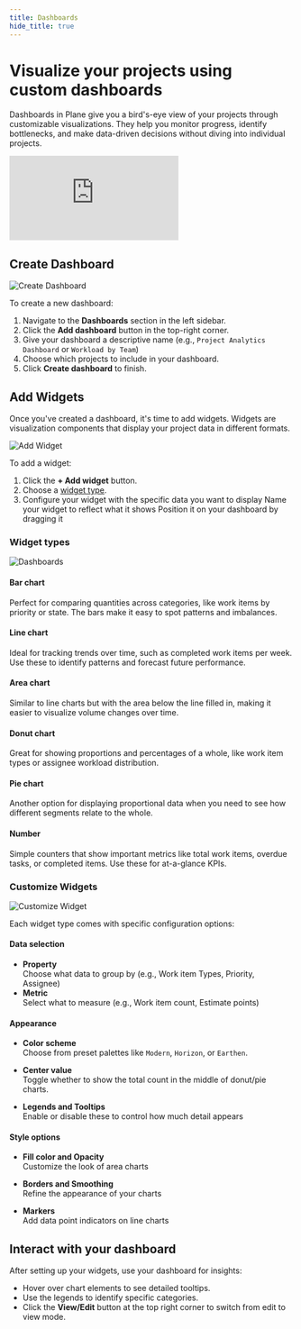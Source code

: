 ```yaml
---
title: Dashboards
hide_title: true
---
```



<div className="tag-wrapper">
 <h1>Visualize your projects using custom dashboards</h1>
 <Tags 
  tags={[ 
    { name: "Pro", additionalClass: "pro" }
  ]} 
 />
<Tags 
  tags={[ 
    { name: "Business", additionalClass: "business" }
  ]} 
 />
</div>

Dashboards in Plane give you a bird's-eye view of your projects through customizable visualizations. They help you monitor progress, identify bottlenecks, and make data-driven decisions without diving into individual projects.

<div style={{ position: "relative", paddingBottom: "calc(56.67989417989418% + 41px)", height: "0", width: "100%" }}>
    <iframe src="https://demo.arcade.software/nWdHtHinGVMWjMmaTMGj?embed&embed_mobile=tab&embed_desktop=inline&show_copy_link=true" frameborder="0" loading="lazy" webkitallowfullscreen mozallowfullscreen allowfullscreen style={{ position: "absolute", top: "0", left: "0", width: "100%", height: "100%", colorScheme: "light"}} title="Set up your workspace">
    </iframe>
</div>

## Create Dashboard

![Create Dashboard](https://media.docs.plane.so/dashboards/create-new-dashboard.webp#center)

To create a new dashboard:

1. Navigate to the **Dashboards** section in the left sidebar.
2. Click the **Add dashboard** button in the top-right corner.
3. Give your dashboard a descriptive name (e.g., `Project Analytics Dashboard` or `Workload by Team`)
4. Choose which projects to include in your dashboard.
5. Click **Create dashboard** to finish.

## Add Widgets
Once you've created a dashboard, it's time to add widgets. Widgets are visualization components that display your project data in different formats.

![Add Widget](https://media.docs.plane.so/dashboards/add-widget.webp#center)

To add a widget:

1. Click the **+ Add widget** button.
2. Choose a [widget type](/dashboards#widget-types).
3. Configure your widget with the specific data you want to display
Name your widget to reflect what it shows
Position it on your dashboard by dragging it

### Widget types

![Dashboards](https://media.docs.plane.so/dashboards/dashboards.webp#center)

#### Bar chart
Perfect for comparing quantities across categories, like work items by priority or state. The bars make it easy to spot patterns and imbalances.

#### Line chart
Ideal for tracking trends over time, such as completed work items per week. Use these to identify patterns and forecast future performance.

#### Area chart
Similar to line charts but with the area below the line filled in, making it easier to visualize volume changes over time.

#### Donut chart
Great for showing proportions and percentages of a whole, like work item types or assignee workload distribution.

#### Pie chart
Another option for displaying proportional data when you need to see how different segments relate to the whole.

#### Number
Simple counters that show important metrics like total work items, overdue tasks, or completed items. Use these for at-a-glance KPIs.


### Customize Widgets
![Customize Widget](https://media.docs.plane.so/dashboards/customize-widget.webp#center)

Each widget type comes with specific configuration options:

#### Data selection

- **Property**  
Choose what data to group by (e.g., Work item Types, Priority, Assignee)
- **Metric**  
Select what to measure (e.g., Work item count, Estimate points)

#### Appearance

- **Color scheme**  
Choose from preset palettes like `Modern`, `Horizon`, or `Earthen`.

- **Center value**  
Toggle whether to show the total count in the middle of donut/pie charts.

- **Legends and Tooltips**  
Enable or disable these to control how much detail appears

#### Style options

- **Fill color and Opacity**  
Customize the look of area charts

- **Borders and Smoothing**   
Refine the appearance of your charts

- **Markers**  
Add data point indicators on line charts

## Interact with your dashboard
After setting up your widgets, use your dashboard for insights:

- Hover over chart elements to see detailed tooltips.
- Use the legends to identify specific categories.
- Click the **View/Edit** button at the top right corner to switch from edit to view mode.